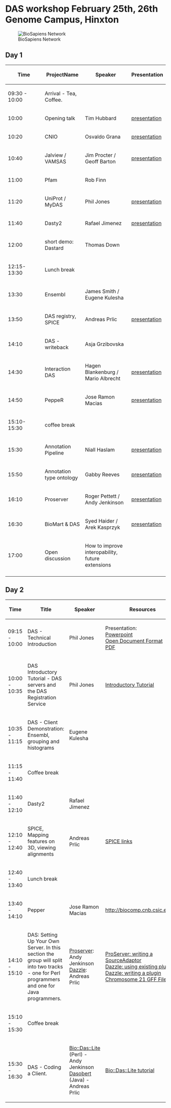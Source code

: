 =DAS workshop February 25th, 26th Genome Campus, Hinxton=
[[Image:Biosapiens_final.gif|frame|BioSapiens Network]]
==Day 1==


{| class="wikitable" border="1"
|- style="background:silver"
! width="100px"|Time
! ProjectName
! Speaker
! Presentation
|-
| 09:30 - 10:00
| Arrival - Tea, Coffee.
| 
|
|- 
|10:00
|Opening talk 
|Tim Hubbard
|[http://www.sanger.ac.uk/Users/ap3/dasworkshop200802/hubbard.pdf presentation]
|-
|10:20
|CNIO
|Osvaldo Grana
|[http://www.sanger.ac.uk/Users/ap3/dasworkshop200802/grzibovska.pdf presentation]
|-
|10:40
|Jalview / VAMSAS
|Jim Procter / Geoff Barton
|[http://www.sanger.ac.uk/Users/ap3/dasworkshop200802/Jalview_DasDev2008.pdf presentation]
|-
|11:00
|Pfam
|Rob Finn
|
|-
|11:20
|UniProt / MyDAS
|Phil Jones
|[http://www.sanger.ac.uk/Users/ap3/dasworkshop200802/jones.pdf presentation]
|-
|11:40
|Dasty2
|Rafael Jimenez
|[http://www.sanger.ac.uk/Users/ap3/dasworkshop200802/jimenez.pdf presentation]
|-
|12:00
|short demo: Dastard
|Thomas Down
|
|-
|12:15-13:30
|Lunch break
|
|
|-
|13:30
|Ensembl
|James Smith / Eugene Kulesha
|
|-
|13:50
|DAS registry, SPICE
|Andreas Prlic
|[http://www.sanger.ac.uk/Users/ap3/dasworkshop200802/prlic.pdf presentation]
|-
|14:10
|DAS - writeback
|Asja Grzibovska
|
|-
|14:30
|Interaction DAS
|Hagen Blankenburg / Mario Albrecht
|[http://www.sanger.ac.uk/Users/ap3/dasworkshop200802/blankenburg.pdf presentation]
|-
|14:50
|PeppeR
|Jose Ramon Macias
|[http://www.sanger.ac.uk/Users/ap3/dasworkshop200802/macias.pdf presentation]
|-
|15:10-15:30
|coffee break
|
|
|-
|15:30
|Annotation Pipeline
|Niall Haslam
|[http://www.sanger.ac.uk/Users/ap3/dasworkshop200802/DASworkshopNialHaslam.pdf  presentation]
|-
|15:50
|Annotation type ontology
|Gabby Reeves
|[http://www.sanger.ac.uk/Users/ap3/dasworkshop200802/reeves.pdf presentation]
|-
|16:10
|Proserver
|Roger Pettett / Andy Jenkinson
|[http://www.sanger.ac.uk/Users/ap3/dasworkshop200802/jenkinson.pdf presentation]
|-
|16:30
|BioMart & DAS
|Syed Haider / Arek Kasprzyk
|[http://www.sanger.ac.uk/Users/ap3/dasworkshop200802/biomart.pdf presentation]
|-
|17:00
|Open discussion
|How to improve interopability, future extensions
|
|-
|}

==Day 2==


{| class="wikitable" border="1"
|- style="background:silver"
! width="100px"|Time
! Title
! Speaker
! Resources
|-
| 09:15 - 10:00
| DAS - Technical Introduction 
| Phil Jones 
| Presentation:<br/>[http://www.ebi.ac.uk/~pjones/DAS2008/DAS-technical-introduction.ppt Powerpoint]<br/>[http://www.ebi.ac.uk/~pjones/DAS2008/DAS-technical-introduction.odp Open Document Format]<br/>[http://www.ebi.ac.uk/~pjones/DAS2008/DAS-technical-introduction.pdf PDF] 
|-
| 10:00 - 10:35
| DAS Introductory Tutorial - DAS servers and the DAS Registration Service
| Phil Jones 
| [[DASworkshop200802:intro_tutorial| Introductory Tutorial]]
|-  
| 10:35 - 11:15
| DAS - Client Demonstration: Ensembl, grouping and histograms
| Eugene Kulesha
|
|- style="background:#ffdead;"
| 11:15 - 11:40 
| colspan="3" | Coffee break 
|-
| 11:40 - 12:10 
| Dasty2
| Rafael Jimenez
|
|-
| 12:10 - 12:40
| SPICE, Mapping features on 3D, viewing alignments
| Andreas Prlic
| [[DASworkshop200802:spice| SPICE links]]
|- style="background:#ffdead;"
| 12:40 - 13:40 
| colspan="3" | Lunch break
|-
| 13:40 - 14:10
| Pepper
| Jose Ramon Macias
| [http://biocomp.cnb.csic.es/das http://biocomp.cnb.csic.es/das] 
|-
| 14:10 - 15:10
| DAS: Setting Up Your Own Server.  In this section the group will split into two tracks - one for Perl programmers and one for Java programmers.  
| [http://www.sanger.ac.uk/Software/analysis/proserver Proserver]: Andy Jenkinson<br/>
[http://www.biojava.org/wiki/Dazzle Dazzle]: Andreas Prlic
| [http://www.ebi.ac.uk/~aj/das_workshop_2008/proserver_tutorial.html ProServer: writing a SourceAdaptor]<br/>
[http://www.biojava.org/wiki/Dazzle:plugins Dazzle: using existing plugins]<br/>
[http://www.biojava.org/wiki/Dazzle:writeplugin Dazzle: writing a plugin]<br/>
[http://www.ebi.ac.uk/~pjones/DAS2008/chr21.gff Chromosome 21 GFF File]
|- style="background:#ffdead;"
| 15:10 - 15:30
| colspan="3"|Coffee break 
|-
| 15:30 - 16:30 
| DAS - Coding a Client. 
| [http://search.cpan.org/~rpettett/Bio-Das-Lite/ Bio::Das::Lite] (Perl) - Andy Jenkinson<br/>
[http://www.spice-3d.org/dasobert/ Dasobert] (Java) - Andreas Prlic
| [http://www.ebi.ac.uk/~aj/das_workshop_2008/daslite_tutorial.html Bio::Das::Lite tutorial]
|}